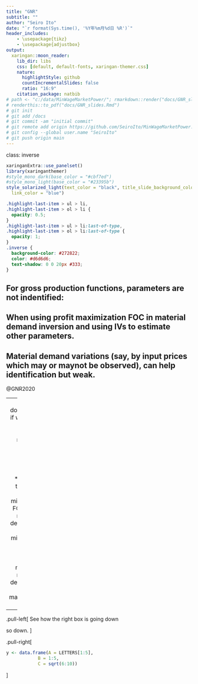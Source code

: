 ```yaml
---
title: "GNR"
subtitle: ""
author: "Seiro Ito"
date: "`r format(Sys.time(), '%Y年%m月%d日 %R')`"
header_includes:
    - \usepackage{tikz}
    - \usepackage{adjustbox}
output:
  xaringan::moon_reader:
    lib_dir: libs
    css: [default, default-fonts, xaringan-themer.css]
    nature:
      highlightStyle: github
      countIncrementalSlides: false
      ratio: "16:9"
    citation_package: natbib
# path <- "c:/data/MinWageMarketPower/"; rmarkdown::render("docs/GNR_slides.Rmd")
# renderthis::to_pdf("docs/GNR_slides.Rmd")
# git init
# git add /docs
# git commit -am "initial commit"
# git remote add origin https://github.com/SeiroIto/MinWageMarketPower.git
# git config --global user.name "SeiroIto"
# git push origin main
---
```

class: inverse
```r
xaringanExtra::use_panelset()
library(xaringanthemer)
#style_mono_dark(base_color = "#cbf7ed")
#style_mono_light(base_color = "#23395b")
style_solarized_light(text_color = "black", title_slide_background_color = "darkblue",
  link_color = "blue")
```
```css
.highlight-last-item > ul > li,
.highlight-last-item > ol > li {
  opacity: 0.5;
}
.highlight-last-item > ul > li:last-of-type,
.highlight-last-item > ol > li:last-of-type {
  opacity: 1;
}
.inverse {
  background-color: #272822;
  color: #d6d6d6;
  text-shadow: 0 0 20px #333;
}
```
## For gross production functions, parameters are not indentified: 

## When using profit maximization FOC in material demand inversion and using IVs to estimate other parameters.  

## Material demand variations (say, by input prices which may or maynot be observed), can help identification but weak.

@GNR2020 


---
	## What does it mean if we want to estimate wage markdown using financial statement data?

* You need to use only cost minimization FOCs.  
* But markdown derived from cost minimization FOC generally does not match with markdown derived from profit maximization FOC. 


---
.pull-left[
See how the right box is going down

so down.
]

.pull-right[
```r
y <- data.frame(A = LETTERS[1:5],
            B = 1:5,
            C = sqrt(6:10))
```
]
